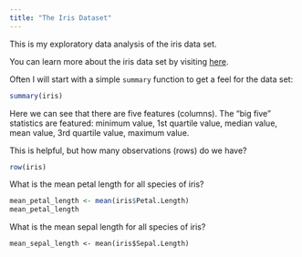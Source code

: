 ```yaml
---
title: "The Iris Dataset"
---
```


This is my exploratory data analysis of the iris data set.

You can learn more about the iris data set by visiting [here](https://gist.github.com/curran/a08a1080b88344b0c8a7 "A GitHub repository."){.uri}.

Often I will start with a simple `summary` function to get a feel for the data set:

```r
summary(iris)
```

Here we can see that there are five features (columns). The "big five" statistics are featured: minimum value, 1st quartile value, median value, mean value, 3rd quartile value, maximum value.

This is helpful, but how many observations (rows) do we have?

```r
row(iris)
```

What is the mean petal length for all species of iris?

```R
mean_petal_length <- mean(iris$Petal.Length)
mean_petal_length
```

What is the mean sepal length for all species of iris?

`mean_sepal_length <- mean(iris$Sepal.Length)`
